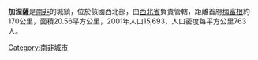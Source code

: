 {{unreferenced|time=2013-04-07T11:32:02+00:00}}
'''加涅薩'''是[[南非|南非]]的城鎮，位於該國西北部，由[[西北省_(南非)|西北省]]負責管轄，距離首府[[梅富根|梅富根]]約170公里，面積20.56平方公里，2001年人口15,693，人口密度每平方公里763人。

{{SouthAfrica-geo-stub}}
[[Category:南非城市|Category:南非城市]]